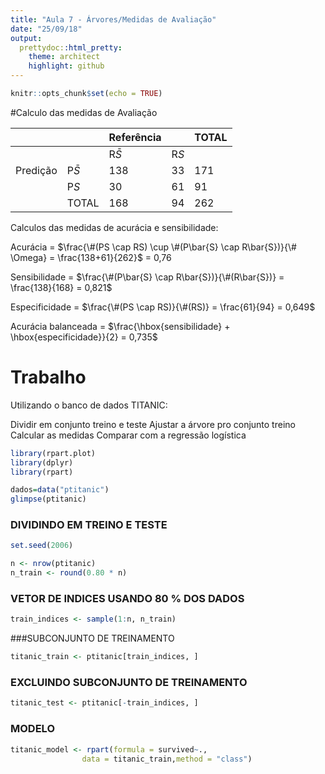 ```yaml
---
title: "Aula 7 - Árvores/Medidas de Avaliação"
date: "25/09/18"
output:
  prettydoc::html_pretty:
    theme: architect
    highlight: github
---
```


```r
knitr::opts_chunk$set(echo = TRUE)
```

#Calculo das medidas de Avaliação

|          |           | Referência |     | TOTAL |
|----------|-----------|------------|-----|-------|
|          |           | R$\bar{S}$ | R$S$|       |
| Predição | P$\bar{S}$| 138        | 33  | 171   |
|          | P$S$      | 30         | 61  | 91    |
|          | TOTAL     | 168        | 94  |  262  | 

Calculos das medidas de acurácia e sensibilidade:

Acurácia = $\frac{\#(PS \cap RS) \cup \#(P\bar{S} \cap R\bar{S})}{\# \Omega} = \frac{138+61}{262}$ = 0,76

Sensibilidade = $\frac{\#(P\bar{S} \cap R\bar{S})}{\#(R\bar{S})} = \frac{138}{168} = 0,821$

Especificidade = $\frac{\#(PS \cap RS)}{\#(RS)} = \frac{61}{94} = 0,649$

Acurácia balanceada = $\frac{\hbox{sensibilidade} + \hbox{especificidade}}{2} = 0,735$


# Trabalho

Utilizando o banco de dados TITANIC:

Dividir em conjunto treino e teste
Ajustar a árvore pro conjunto treino
Calcular as medidas
Comparar com a regressão logística

```r
library(rpart.plot) 
library(dplyr) 
library(rpart) 

dados=data("ptitanic")  
glimpse(ptitanic)
```

### DIVIDINDO EM TREINO E TESTE
```r
set.seed(2006)

n <- nrow(ptitanic)
n_train <- round(0.80 * n)
```
### VETOR DE INDICES USANDO 80 \% DOS DADOS
```r
train_indices <- sample(1:n, n_train) 
```
###SUBCONJUNTO DE TREINAMENTO
```r
titanic_train <- ptitanic[train_indices, ]
```
### EXCLUINDO SUBCONJUNTO DE TREINAMENTO
```r
titanic_test <- ptitanic[-train_indices, ]
```
### MODELO 
```r
titanic_model <- rpart(formula = survived~., 
                data = titanic_train,method = "class") 
```